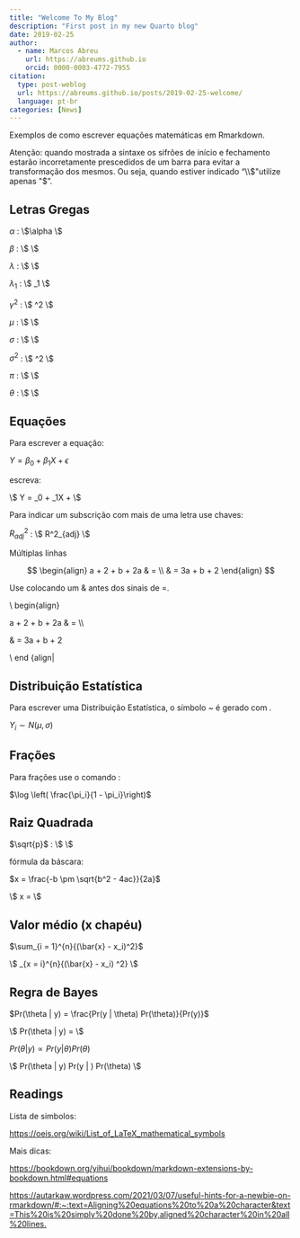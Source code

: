 ```yaml
---
title: "Welcome To My Blog"
description: "First post in my new Quarto blog"
date: 2019-02-25
author: 
  - name: Marcos Abreu
    url: https://abreums.github.io
    orcid: 0000-0003-4772-7955
citation:
  type: post-weblog
  url: https://abreums.github.io/posts/2019-02-25-welcome/
  language: pt-br
categories: [News]
---
```


Exemplos de como escrever equações matemáticas em Rmarkdown.

Atenção: quando mostrada a sintaxe os sifrões de início e fechamento estarão incorretamente prescedidos de um barra para evitar a transformação dos mesmos. Ou seja, quando estiver indicado "\\\\$"utilize apenas "$".

## Letras Gregas

$\alpha$ : \\\$\\alpha \\\$

$\beta$ : \\\$ \beta \\\$

$\lambda$ : \\\$ \lambda \\\$

$\lambda_1$ : \\\$ \lambda\_1 \\\$

$\gamma^2$ : \\\$ \gamma\^2 \\\$

$\mu$ : \\\$ \mu \\\$

$\sigma$ : \\\$ \sigma \\\$

$\sigma^2$ : \\\$ \sigma\^2 \\\$

$\pi$ : \\\$ \pi \\\$

$\theta$ : \\\$ \theta \\\$

## Equações

Para escrever a equação:

$Y = \beta_0 + \beta_1X + \epsilon$

escreva:

\\\$ Y = \beta\_0 + \beta\_1X + \epsilon \\\$

Para indicar um subscrição com mais de uma letra use chaves:

$R^2_{adj}$ : \\\$ R\^2\_{adj} \\\$

Múltiplas linhas

$$
\begin{align}
a + 2 + b + 2a & = \\
& = 3a + b + 2 
\end{align}
$$

Use \begin{align} e \end{align} colocando um & antes dos sinais de =.

\\ begin{align}

a + 2 + b + 2a & = \\\\

& = 3a + b + 2

\\ end {align\|

## Distribuição Estatística

Para escrever uma Distribuição Estatística, o símbolo \~ é gerado com \sim.

$Y_i \sim N(\mu, \sigma)$

## Frações

Para frações use o comando \frac{}{}:

$\log \left( \frac{\pi_i}{1 - \pi_i}\right)$

## Raiz Quadrada

$\sqrt{p}$ : \\\$ \sqrt{p} \\\$

fórmula da báscara:

$x = \frac{-b \pm \sqrt{b^2 - 4ac}}{2a}$

\\\$ x = \frac{-b \pm \sqrt{b^2 - 4ac}}{2a} \\\$

## Valor médio (x chapéu)

$\sum_{i = 1}^{n}{(\bar{x} - x_i)^2}$

\\\$ \sum\_{x = i}\^{n}{(\\bar{x} - x_i) \^2} \\\$

## Regra de Bayes

$Pr(\theta | y) = \frac{Pr(y | \theta) Pr(\theta)}{Pr(y)}$

\\\$ Pr(\\theta \| y) = \frac{Pr(y \| \\theta)Pr(\\theta)}{Pr(y)} \\\$

$Pr(\theta|y) \propto Pr(y|\theta)Pr(\theta)$

\\\$ Pr(\\theta \| y) \propto Pr(y \| \theta) Pr(\\theta) \\\$

## Readings

Lista de simbolos:

<https://oeis.org/wiki/List_of_LaTeX_mathematical_symbols>

Mais dicas:

<https://bookdown.org/yihui/bookdown/markdown-extensions-by-bookdown.html#equations>

<https://autarkaw.wordpress.com/2021/03/07/useful-hints-for-a-newbie-on-rmarkdown/#:~:text=Aligning%20equations%20to%20a%20character&text=This%20is%20simply%20done%20by,aligned%20character%20in%20all%20lines.>
